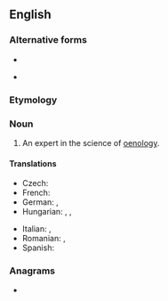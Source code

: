 {{also|œnologist}}
==English==

===Alternative forms===
* {{l|en|enologist}}
* {{l|en|œnologist}} {{qualifier|archaic}}

===Etymology===
{{suffix|en|oenology|ist}}

===Noun===
{{en-noun}}

# An expert in the science of [[oenology]].

====Translations====
{{trans-top|an expert in the science of oenology}}
* Czech: {{t|cs|enolog}}
* French: {{t+|fr|œnologue|m|f}}
* German: {{t+|de|Önologe|m}}, {{t+|de|Önologin|f}}
* Hungarian: {{t+|hu|borász}}, {{t+|hu|borszakértő}}, {{t+|hu|önológus}}
{{trans-mid}}
* Italian: {{t+|it|enologo|m}}, {{t+|it|enologa|f}}
* Romanian: {{t|ro|enolog|m}}, {{t|ro|enologă|f}}
* Spanish: {{t|es|enólogo|m}}
{{trans-bottom}}

===Anagrams===
* {{anagrams|en|ontologies|ontologise|solongoite|tonologies}}